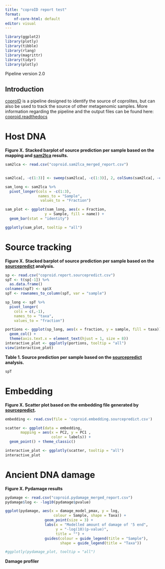 ---
title: "coproID report test"
format: 
    nf-core-html: default
editor: visual
---


```{r echo = FALSE, message = FALSE, warning = FALSE}
library(ggplot2)
library(plotly)
library(tibble)
library(rlang)
library(magrittr)
library(tidyr)
library(plotly)
```

Pipeline version 2.0

## Introduction

[coproID](https://github.com/nf-core/coproID) is a pipeline designed to identify the source of coprolites, but can also be used to track the source of other metagenomic samples. More information regarding the pipeline and the output files can be found here: [coproid.readthedocs](https://coproid.readthedocs.io/en/latest/output.html)

# Host DNA

**Figure X.** **Stacked barplot of source prediction per sample based on the mapping and [sam2lca](https://sam2lca.readthedocs.io/en/latest/) results.**

```{r echo = FALSE, message = FALSE, warning = FALSE}

sam2lca <- read.csv("coproid.sam2lca_merged_report.csv")
  

sam2lca[, -c(1:3)] <- sweep(sam2lca[, -c(1:3)], 2, colSums(sam2lca[, -c(1:3)]), FUN = "/")

sam_long <- sam2lca %>%
  pivot_longer(cols = -c(1:3),
               names_to = "Sample",
                values_to = "Fraction")

sam_plot <- ggplot(sam_long, aes(x = Fraction,
                  y = Sample, fill = name)) +
  geom_bar(stat = "identity")

ggplotly(sam_plot, tooltip = "all")
```

# Source tracking

**Figure X.** **Stacked barplot of source prediction per sample based on the [sourcepredict](https://sourcepredict.readthedocs.io/en/latest/usage.html) analysis.**

```{r echo = FALSE, message = FALSE, warning = FALSE}

sp <- read.csv("coproid.report.sourcepredict.csv") 
spT <- t(sp[-1]) %>%
  as.data.frame()
colnames(spT) <- sp$X
spT <- rownames_to_column(spT, var = "sample")

sp_long <- spT %>%
  pivot_longer(
    cols = c(,-1),
    names_to = "taxa",
    values_to = "fraction")

portions <- ggplot(sp_long, aes(x = fraction, y = sample, fill = taxa)) +
  geom_col() +
  theme(axis.text.x = element_text(hjust = 1, size = 8))
interactive_plot <- ggplotly(portions, tooltip = "all")
view(interactive_plot)
```

**Table 1. Source prediction per sample based on the [sourcepredict](https://sourcepredict.readthedocs.io/en/latest/usage.html) analysis.**

```{r echo = FALSE, message = FALSE, warning = FALSE}

spT
```

# Embedding

**Figure X. Scatter plot based on the embedding file generated by [sourcepredict](https://sourcepredict.readthedocs.io/en/latest/usage.html).**

```{r echo = FALSE, message = FALSE, warning = FALSE}

embedding <- read.csv(file = 'coproid.embedding.sourcepredict.csv')

scatter <- ggplot(data = embedding, 
       mapping = aes(x = PC2, y = PC1 , 
                     color = labels)) + 
  geom_point() + theme_classic()

interactive_plot <- ggplotly(scatter, tooltip = "all")
interactive_plot

```

# Ancient DNA damage

**Figure X. Pydamage results**

```{r echo = FALSE, message = FALSE, warning = FALSE}

pydamage <- read.csv("coproid.pydamage_merged_report.csv")
pydamage$log <- -log10(pydamage$pvalue)

ggplot(pydamage, aes(x = damage_model_pmax, y = log, 
                      colour = Sample, shape = Taxa)) +
                  geom_point(size = 3) +
                  labs(x = "Modelled amount of damage of '5 end", 
                       y = "-log(10)(p-value)",
                       title = "") +
                  guides(colour = guide_legend(title = "Sample"),
                         shape = guide_legend(title = "Taxa"))

#ggplotly(pydamage_plot, tooltip = "all") 
```

**Damage profiler**

```{r echo = FALSE, message = FALSE, warning = FALSE}



```
